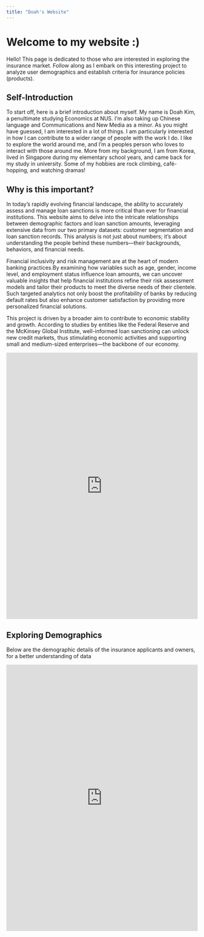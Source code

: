 ```yaml
---
title: "Doah's Website"
---
```


# Welcome to my website :)

Hello! This page is dedicated to those who are interested in exploring the insurance market. Follow along as I embark on this interesting project to analyze user demographics and establish criteria for insurance policies (products).

## Self-Introduction

To start off, here is a brief introduction about myself. My name is Doah Kim, a penultimate studying Economics at NUS. I'm also taking up Chinese language and Communications and New Media as a minor. As you might have guessed, I am interested in a lot of things. I am particularly interested in how I can contribute to a wider range of people with the work I do. I like to explore the world around me, and I'm a peoples person who loves to interact with those around me. More from my background, I am from Korea, lived in Singapore during my elementary school years, and came back for my study in university. Some of my hobbies are rock climbing, café-hopping, and watching dramas!

## Why is this important?

In today's rapidly evolving financial landscape, the ability to accurately assess and manage loan sanctions is more critical than ever for financial institutions. This website aims to delve into the intricate relationships between demographic factors and loan sanction amounts, leveraging extensive data from our two primary datasets: customer segmentation and loan sanction records. This analysis is not just about numbers; it's about understanding the people behind these numbers—their backgrounds, behaviors, and financial needs.

Financial inclusivity and risk management are at the heart of modern banking practices.By examining how variables such as age, gender, income level, and employment status influence loan amounts, we can uncover valuable insights that help financial institutions refine their risk assessment models and tailor their products to meet the diverse needs of their clientele. Such targeted analytics not only boost the profitability of banks by reducing default rates but also enhance customer satisfaction by providing more personalized financial solutions.

This project is driven by a broader aim to contribute to economic stability and growth. According to studies by entities like the Federal Reserve and the McKinsey Global Institute, well-informed loan sanctioning can unlock new credit markets, thus stimulating economic activities and supporting small and medium-sized enterprises—the backbone of our economy.

```{=html}
<iframe height="700" width="100%" frameborder="no" src="https://doah240315-2.shinyapps.io/dataset/"> </iframe>
```
## Exploring Demographics

Below are the demographic details of the insurance applicants and owners, for a better understanding of data

```{=html}
<iframe height="700" width="100%" frameborder="no" src="https://doah240315.shinyapps.io/kdfinal1/"> </iframe>
```
